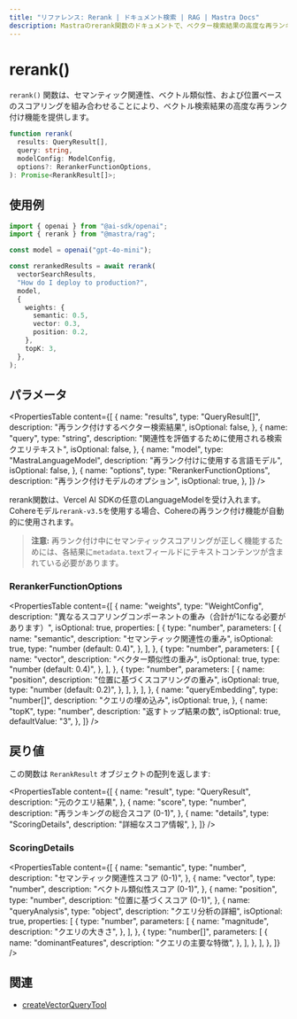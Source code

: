 ```yaml
---
title: "リファレンス: Rerank | ドキュメント検索 | RAG | Mastra Docs"
description: Mastraのrerank関数のドキュメントで、ベクター検索結果の高度な再ランキング機能を提供します。
---
```


# rerank()

`rerank()` 関数は、セマンティック関連性、ベクトル類似性、および位置ベースのスコアリングを組み合わせることにより、ベクトル検索結果の高度な再ランク付け機能を提供します。

```typescript
function rerank(
  results: QueryResult[],
  query: string,
  modelConfig: ModelConfig,
  options?: RerankerFunctionOptions,
): Promise<RerankResult[]>;
```

## 使用例

```typescript
import { openai } from "@ai-sdk/openai";
import { rerank } from "@mastra/rag";

const model = openai("gpt-4o-mini");

const rerankedResults = await rerank(
  vectorSearchResults,
  "How do I deploy to production?",
  model,
  {
    weights: {
      semantic: 0.5,
      vector: 0.3,
      position: 0.2,
    },
    topK: 3,
  },
);
```

## パラメータ

<PropertiesTable
  content={[
    {
      name: "results",
      type: "QueryResult[]",
      description: "再ランク付けするベクター検索結果",
      isOptional: false,
    },
    {
      name: "query",
      type: "string",
      description: "関連性を評価するために使用される検索クエリテキスト",
      isOptional: false,
    },
    {
      name: "model",
      type: "MastraLanguageModel",
      description: "再ランク付けに使用する言語モデル",
      isOptional: false,
    },
    {
      name: "options",
      type: "RerankerFunctionOptions",
      description: "再ランク付けモデルのオプション",
      isOptional: true,
    },
  ]}
/>

rerank関数は、Vercel AI SDKの任意のLanguageModelを受け入れます。Cohereモデル`rerank-v3.5`を使用する場合、Cohereの再ランク付け機能が自動的に使用されます。

> **注意:** 再ランク付け中にセマンティックスコアリングが正しく機能するためには、各結果に`metadata.text`フィールドにテキストコンテンツが含まれている必要があります。

### RerankerFunctionOptions

<PropertiesTable
  content={[
    {
      name: "weights",
      type: "WeightConfig",
      description:
        "異なるスコアリングコンポーネントの重み（合計が1になる必要があります）",
      isOptional: true,
      properties: [
        {
          type: "number",
          parameters: [
            {
              name: "semantic",
              description: "セマンティック関連性の重み",
              isOptional: true,
              type: "number (default: 0.4)",
            },
          ],
        },
        {
          type: "number",
          parameters: [
            {
              name: "vector",
              description: "ベクター類似性の重み",
              isOptional: true,
              type: "number (default: 0.4)",
            },
          ],
        },
        {
          type: "number",
          parameters: [
            {
              name: "position",
              description: "位置に基づくスコアリングの重み",
              isOptional: true,
              type: "number (default: 0.2)",
            },
          ],
        },
      ],
    },
    {
      name: "queryEmbedding",
      type: "number[]",
      description: "クエリの埋め込み",
      isOptional: true,
    },
    {
      name: "topK",
      type: "number",
      description: "返すトップ結果の数",
      isOptional: true,
      defaultValue: "3",
    },
  ]}
/>

## 戻り値

この関数は `RerankResult` オブジェクトの配列を返します:

<PropertiesTable
  content={[
    {
      name: "result",
      type: "QueryResult",
      description: "元のクエリ結果",
    },
    {
      name: "score",
      type: "number",
      description: "再ランキングの総合スコア (0-1)",
    },
    {
      name: "details",
      type: "ScoringDetails",
      description: "詳細なスコア情報",
    },
  ]}
/>

### ScoringDetails

<PropertiesTable
  content={[
    {
      name: "semantic",
      type: "number",
      description: "セマンティック関連性スコア (0-1)",
    },
    {
      name: "vector",
      type: "number",
      description: "ベクトル類似性スコア (0-1)",
    },
    {
      name: "position",
      type: "number",
      description: "位置に基づくスコア (0-1)",
    },
    {
      name: "queryAnalysis",
      type: "object",
      description: "クエリ分析の詳細",
      isOptional: true,
      properties: [
        {
          type: "number",
          parameters: [
            {
              name: "magnitude",
              description: "クエリの大きさ",
            },
          ],
        },
        {
          type: "number[]",
          parameters: [
            {
              name: "dominantFeatures",
              description: "クエリの主要な特徴",
            },
          ],
        },
      ],
    },
  ]}
/>

## 関連

- [createVectorQueryTool](../tools/vector-query-tool)
